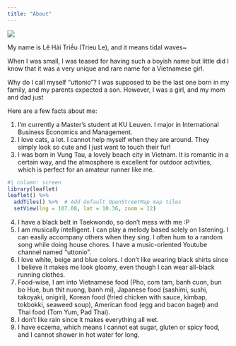 ```yaml
---
title: "About"
---
```


::: column-margin
![](images/profile-photo.png)
:::

My name is Lê Hải Triều (Trieu Le), and it means tidal waves~ 

When I was small, I was teased for having such a boyish name but little did I know that it was a very unique and rare name for a Vietnamese girl. 

Why do I call myself "uttonio"? I was supposed to be the last one born in my family, and my parents expected a son. However, I was a girl, and my mom and dad just 

Here are a few facts about me:

1. I'm currently a Master's student at KU Leuven. I major in International Business Economics and Management. 
2. I love cats, a lot. I cannot help myself when they are around. They simply look so cute and I just want to touch their fur! 
3. I was born in Vung Tau, a lovely beach city in Vietnam. It is romantic in a certain way, and the atmosphere is excellent for outdoor activities, which is perfect for an amateur runner like me.


```r
#| column: screen
library(leaflet)
leaflet() %>%
  addTiles() %>%  # Add default OpenStreetMap map tiles
  setView(lng = 107.08, lat = 10.36, zoom = 12)

```
4. I have a black belt in Taekwondo, so don't mess with me :P
5. I am musically intelligent. I can play a melody based solely on listening. I can easily accompany others when they sing. I often hum to a random song while doing house chores. I have a music-oriented Youtube channel named "uttonio".
6. I love white, beige and blue colors. I don't like wearing black shirts since I believe it makes me look gloomy, even though I can wear all-black running clothes. 
7. Food-wise, I am into Vietnamese food (Pho, com tam, banh cuon, bun bo Hue, bun thit nuong, banh mi), Japanese food (sashimi, sushi, takoyaki, onigiri), Korean food (fried chicken with sauce, kimbap, tokbokki, seaweed soup), American food (egg and bacon bagel) and Thai food (Tom Yum, Pad Thai).
8. I don't like rain since it makes everything all wet.
9. I have eczema, which means I cannot eat sugar, gluten or spicy food, and I cannot shower in hot water for long.
